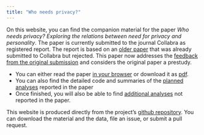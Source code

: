 ```yaml
---
title: "Who needs privacy?"
---
```


On this website, you can find the companion material for the paper _Who needs privacy? Exploring the relations between need for privacy and personality_. The paper is currently submitted to the journal Collabra as registered report. The report is based on an [older paper](https://osf.io/m23bn) that was already submitted to Collabra but rejected. This paper now addresses the [feedback from the original submission](reviews.pdf) and considers the original paper a prestudy.

- You can either read the paper [in your browser](proposal.html) or download it as [pdf](proposal.pdf). 
- You can also find the detailed code and summaries of the [planned analyses](analyses.html) reported in the paper
- Once finished, you will also be able to find [additional analyses](analyses_additional.html) not reported in the paper. 

This website is produced directly from the project's [github repository](https://github.com/tdienlin/who_needs_privacy_rr). You can download the material and the data, file an issue, or submit a pull request.
